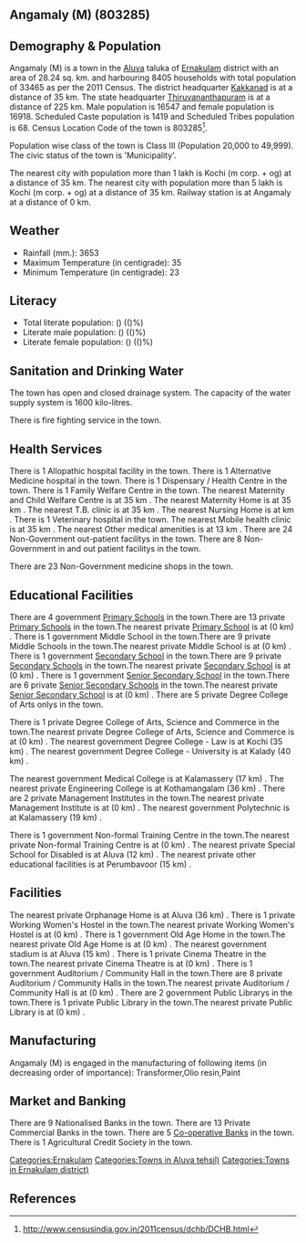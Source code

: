 {{Infobox settlement
| name=Angamaly (M)
| native_name=
| native_name_lang=
| other_name=
| nickname=
| settlement_type=Town
| image_skyline=
| image_alt=
| image_caption=
| pushpin_map=India Kerala
| pushpin_label_position=right
| pushpin_map_alt=
| pushpin_map_caption=Location in Kerala, India
| latd=
| latm=
| lats=
| latNS=
| longd=
| longm=
| longs=
| longEW=
| coordinates_display=inline,title
| subdivision_type=Country
| subdivision_name={{flag|India}}
| subdivision_type1=[[States and territories of India|State]]
| subdivision_name1=Kerala 
| subdivision_type2=[[List of districts of India|District]]
| subdivision_name2=Ernakulam
| subdivision_type3=Tahsil
| subdivision_name3=Aluva
| website=
| established_title=<!-- Established -->
| established_date=
| founder=
| named_for=
| government_type=
| governing_body=
| unit_pref=Metric
| area_footnotes=
| area_rank=
| area_total_km2=28.24
| elevation_footnotes=
| elevation_m=
| population_total=33465
| population_as_of=2011
| population_rank=
| population_density_km2=1185
| population_demonym=
| population_footnotes=
| demographics_type1=Languages=
| demographics1_title1=Official=
| demographics1_info1=[[Malayalam language|Malayalam]]
| timezone1=[[Indian Standard Time|IST]]
| utc_offset1==+5:30
| postal_code_type=[[Postal Index Number|PIN]]
| postal_code=
| area_code_type=Telephone code
| area_code=
| registration_plate=
| blank1_name_sec1=Nearest city
| blank1_info_sec1=[[Kochi (m corp. + og) ]]
| blank2_name_sec1=[[Human sex ratio|Sex ratio]]
| blank2_info_sec1=1022
| blank3_name_sec1=Literacy
| blank3_info_sec1=()%
| blank1_name_sec2=[[2011 Census of India|2011 census]] code
| blank1_info_sec2=803285
| footnotes=
}}

== Angamaly (M) (803285) ==

== Demography & Population ==

Angamaly (M) is a town in the [[Aluva]] taluka of [[Ernakulam]] district with an area of 28.24 sq. km. and harbouring 8405 households with total population of 33465 as per the 2011 Census. The district headquarter [[Kakkanad]] is at a distance of 35 km. The state headquarter [[Thiruvananthapuram]] is at a distance of 225 km. Male population is 16547 and female population is 16918. Scheduled Caste population is 1419 and Scheduled Tribes population is 68. Census Location Code of the town is 803285<ref>http://www.censusindia.gov.in/2011census/dchb/DCHB.html</ref>.

Population wise class of the town is Class III (Population 20,000 to 49,999).
The civic status of the town is 'Municipality'.

The nearest city with population more than 1 lakh is Kochi (m corp. + og)  at a distance of 35 km. The nearest city with population more than 5 lakh is Kochi (m corp. + og)  at a distance of 35 km. Railway station is at Angamaly at a distance of 0 km.


== Weather ==  
* Rainfall (mm.): 3653 
* Maximum Temperature (in centigrade): 35
* Minimum Temperature (in centigrade): 23


== Literacy ==  
* Total literate population: () (()%)
* Literate male population: () (()%)
* Literate female population: () (()%)


== Sanitation and Drinking Water ==  
The town has open and closed drainage system.
The capacity of the water supply system is 1600 kilo-litres.

There is fire fighting service in the town.


== Health Services ==
There is 1 Allopathic hospital facility in the town.
There is 1 Alternative Medicine hospital in the town.
There is 1 Dispensary / Health Centre in the town.
There is 1 Family Welfare Centre in the town.
The nearest Maternity and Child Welfare Centre is at 35 km .
The nearest Maternity Home is at 35 km .
The nearest T.B. clinic is at 35 km .
The nearest Nursing Home is at  km .
There is 1 Veterinary hospital in the town.
The nearest Mobile health clinic is at 35 km .
The nearest Other medical amenities is at 13 km .
There are 24 Non-Government out-patient facilitys in the town.
There are 8 Non-Government in and out patient facilitys in the town.

There are 23 Non-Government medicine shops in the town.


== Educational Facilities ==
There are 4 government [[Primary School]]s in the town.There are 13 private [[Primary School]]s in the town.The nearest private [[Primary School]] is at  (0 km) .
There is 1 government Middle School in the town.There are 9 private Middle Schools in the town.The nearest private Middle School is at  (0 km) .
There is 1 government [[Secondary School]] in the town.There are 9 private [[Secondary School]]s in the town.The nearest private [[Secondary School]] is at  (0 km) .
There is 1 government [[Senior Secondary School]] in the town.There are 6 private [[Senior Secondary School]]s in the town.The nearest private [[Senior Secondary School]] is at  (0 km) .
There are 5 private Degree College of Arts onlys in the town. 
 
 
 
 
There is 1 private Degree College of Arts, Science and Commerce in the town.The nearest private Degree College of Arts, Science and Commerce is at  (0 km) .
The nearest government Degree College - Law is at Kochi (35 km) .
The nearest government Degree College - University is at Kalady (40 km) .
 
The nearest government Medical College is at Kalamassery (17 km) .
The nearest private Engineering College is at Kothamangalam (36 km) .
There are 2 private Management Institutes in the town.The nearest private Management Institute is at  (0 km) .
The nearest government Polytechnic is at Kalamassery (19 km) .
 
There is 1 government Non-formal Training Centre in the town.The nearest private Non-formal Training Centre is at  (0 km) .
The nearest private Special School for Disabled is at Aluva (12 km) .
The nearest private other educational facilities is at Perumbavoor (15 km) .


== Facilities ==
The nearest private Orphanage Home is at Aluva (36 km) .
There is 1 private Working Women's Hostel in the town.The nearest private Working Women's Hostel is at  (0 km) .
There is 1 government Old Age Home in the town.The nearest private Old Age Home is at  (0 km) .
The nearest government stadium is at Aluva (15 km) .
There is 1 private Cinema Theatre in the town.The nearest private Cinema Theatre is at  (0 km) .
There is 1 government Auditorium / Community Hall in the town.There are 8 private Auditorium / Community Halls in the town.The nearest private Auditorium / Community Hall is at  (0 km) .
There are 2 government Public Librarys in the town.There is 1 private Public Library in the town.The nearest private Public Library is at  (0 km) .


== Manufacturing ==
Angamaly (M) is engaged in the manufacturing of following items (in decreasing order of importance): Transformer,Olio resin,Paint


== Market and Banking ==
There are 9 Nationalised Banks in the town.
There are 13 Private Commercial Banks in the town.
There are 5 [[Co-operative Bank]]s in the town.
There is 1 Agricultural Credit Society in the town.



[[Categories:Ernakulam]]
[[Categories:Towns in Aluva tehsil)]]
[[Categories:Towns in Ernakulam district)]]


== References ==
{{Reflist}}


